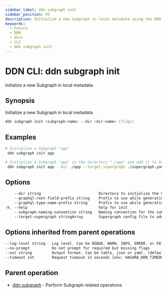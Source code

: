 ```yaml
---
sidebar_label: ddn subgraph init
sidebar_position: 93
description: Initialize a new Subgraph in local metadata using the DDN CLI
keywords:
  - hasura
  - DDN
  - docs
  - CLI
  - ddn subgraph init
---
```


# DDN CLI: ddn subgraph init

Initialize a new Subgraph in local metadata.

## Synopsis

Initialize a new Subgraph in local metadata

```bash
ddn subgraph init <subgraph-name> --dir <dir-name> [flags]
```

## Examples

```bash
# Initialize a Subgraph "app"
 ddn subgraph init app

# Initialize a Subgraph "app" in the directory "./app" and add it to Supergraph config files "./supergraph.yaml" and "./supergraph.cloud.yaml"
 ddn subgraph init app --dir ./app --target-supergraph ./supergraph.yaml --target-supergraph ./supergraph.cloud.yaml
```

## Options

```sass
    --dir string                          Directory to initialize the Subgraph (Defaults to subgraph name)
    --graphql-root-field-prefix string    Prefix to use while generating GraphQL root fields
    --graphql-type-name-prefix string     Prefix to use while generating GraphQL type names
-h, --help                                help for init
    --subgraph-naming-convention string   Naming convention for the subgraph. Can be 'graphql' or 'none'. (default "graphql")
    --target-supergraph stringArray       Supergraph config file to add the Subgraph. Can be repeated to provide multiple Supergraph config files
```

## Options inherited from parent operations

```sass
--log-level string   Log level. Can be DEBUG, WARN, INFO, ERROR, or FATAL. (default "INFO")
--no-prompt          Do not prompt for required but missing flags
--out string         Output format. Can be table, json or yaml. (default "table")
--timeout int        Request timeout in seconds [env: HASURA_DDN_TIMEOUT] (default 100)
```

## Parent operation

- [ddn subgraph](/reference/cli/commands/ddn_subgraph) - Perform Subgraph related operations
